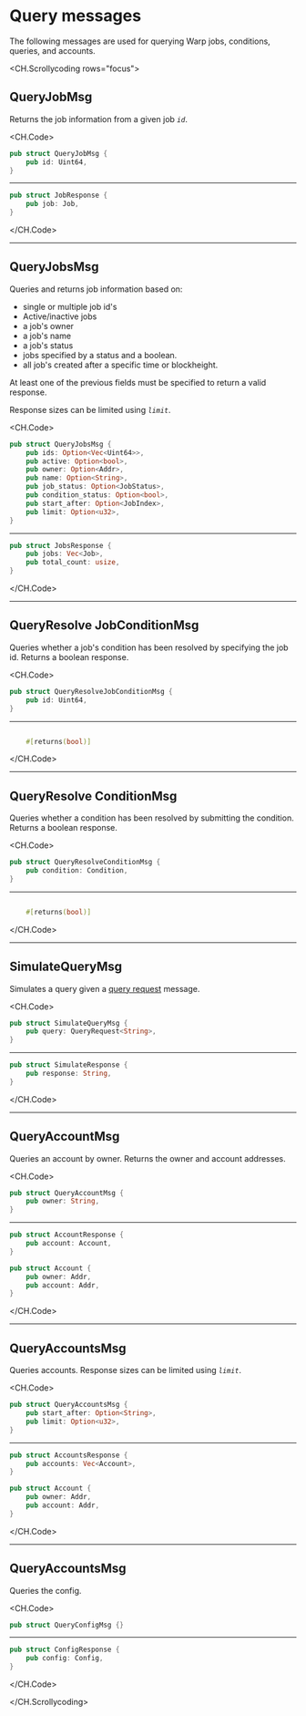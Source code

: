 # Query messages

The following messages are used for querying Warp jobs, conditions, queries, and accounts. 

<CH.Scrollycoding rows="focus">

## QueryJobMsg

Returns the job information from a given job _`id`_. 

<CH.Code>



```rust Rust-struct
pub struct QueryJobMsg {
    pub id: Uint64,
}
```

---

```rust Response
pub struct JobResponse {
    pub job: Job,
}

```

</CH.Code>

---

## QueryJobsMsg

Queries and returns job information based on:

- single or multiple job id's
- Active/inactive jobs
- a job's owner
- a job's name
- a job's status
- jobs specified by a status and a boolean. 
- all job's created after a specific time or blockheight. 

At least one of the previous fields must be specified to return a valid response. 

Response sizes can be limited using _`limit`_. 

<CH.Code>

```rust Rust-struct
pub struct QueryJobsMsg {
    pub ids: Option<Vec<Uint64>>,
    pub active: Option<bool>,
    pub owner: Option<Addr>,
    pub name: Option<String>,
    pub job_status: Option<JobStatus>,
    pub condition_status: Option<bool>,
    pub start_after: Option<JobIndex>,
    pub limit: Option<u32>,
}
```

---

```rust Response
pub struct JobsResponse {
    pub jobs: Vec<Job>,
    pub total_count: usize,
}

```

</CH.Code>

---

## QueryResolve JobConditionMsg

Queries whether a job's condition has been resolved by specifying the job id. Returns a boolean response. 

<CH.Code>

```rust Rust-struct
pub struct QueryResolveJobConditionMsg {
    pub id: Uint64,
}
```

---

```rust Response

    #[returns(bool)]

```


</CH.Code>

---

## QueryResolve ConditionMsg

Queries whether a condition has been resolved by submitting the condition. Returns a boolean response. 

<CH.Code>

```rust Rust-struct
pub struct QueryResolveConditionMsg {
    pub condition: Condition,
}
```

---

```rust Response

    #[returns(bool)]

```


</CH.Code>

---

## SimulateQueryMsg

Simulates a query given a [query request](../how/condition.mdx#queryrequest) message. 

<CH.Code>

```rust Rust-struct
pub struct SimulateQueryMsg {
    pub query: QueryRequest<String>,
}
```

---

```rust Response
pub struct SimulateResponse {
    pub response: String,
}

```

</CH.Code>

---

## QueryAccountMsg

Queries an account by owner. Returns the owner and account addresses. 

<CH.Code>

```rust Rust-struct
pub struct QueryAccountMsg {
    pub owner: String,
}
```

---

```rust Response focus=1:8
pub struct AccountResponse {
    pub account: Account,
}

pub struct Account {
    pub owner: Addr,
    pub account: Addr,
}
```


</CH.Code>

---

## QueryAccountsMsg

Queries accounts. Response sizes can be limited using _`limit`_. 


<CH.Code>

```rust Rust-struct
pub struct QueryAccountsMsg {
    pub start_after: Option<String>,
    pub limit: Option<u32>,
}
```

---

```rust Response
pub struct AccountsResponse {
    pub accounts: Vec<Account>,
}

pub struct Account {
    pub owner: Addr,
    pub account: Addr,
}
```


</CH.Code>

---

## QueryAccountsMsg

Queries the config.

<CH.Code>
```rust Rust-struct
pub struct QueryConfigMsg {}

```

---

```rust Response
pub struct ConfigResponse {
    pub config: Config,
}
```

</CH.Code>

</CH.Scrollycoding>


